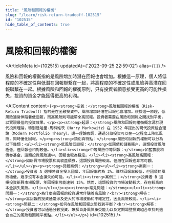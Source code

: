 ```yaml
---
title: "風險和回報的權衡"
slug: "/learn/risk-return-tradeoff-102515"
id: "102515"
hide_table_of_contents: true
---
```



# 風險和回報的權衡

<ArticleMeta id={102515} updatedAt={'2023-09-25 22:59:02'} alias={`[]`} />
<div className='border-solid border-b border-t-0 my-4 border-[var(--ifm-color-gray-300)]' />

風險和回報的權衡指的是風險增加時潛在回報也會增加。根據這一原理，個人將低程度的不確定性與低潛在回報聯繫在一起，將高程度的不確定性或風險與高潛在回報聯繫在一起。根據風險和回報的權衡原則，只有投資者願意接受更高的可能性損失，投資的資金才能獲得更高的利潤。

<AIContent content={`<p><strong>定義：</strong>風險和回報的權衡（Risk-Return Tradeoff）指的是在金融投資中，風險增加時潛在回報也會增加。根據這一原理，低風險通常伴隨着低迴報，而高風險則可能帶來高回報。投資者需要在風險和回報之間找到平衡，以實現最佳的投資效果。</p><p><strong>起源：</strong>風險和回報的權衡概念源於現代投資理論，特別是哈里·馬科維茨（Harry Markowitz）在 1952 年提出的現代投資組合理論（Modern Portfolio Theory）。這一理論強調，通過分散投資可以在一定程度上降低風險，同時優化回報。</p><p><strong>類別與特點：</strong>風險和回報的權衡可以分為以下幾類：<ul><li><strong>低風險低迴報：</strong>如國債和儲蓄賬户，這類投資風險極低，但回報也相對較低。</li><li><strong>中等風險中等回報：</strong>如藍籌股和債券基金，這類投資風險適中，回報也較為穩定。</li><li><strong>高風險高回報：</strong>如新興市場股票和高收益債券，這類投資風險較高，但潛在回報也非常可觀。</li></ul></p><p><strong>具體案例：</strong><ul><li><strong>案例一：</strong>投資者 A 選擇將資金投入國債，年回報率約為 2%。雖然回報率較低，但國債的風險極低，幾乎沒有本金損失的可能。</li><li><strong>案例二：</strong>投資者 B 選擇投資新興市場股票，年回報率可能達到 15%。然而，這類投資的市場波動較大，存在較高的本金損失風險。</li></ul></p><p><strong>常見問題：</strong><ul><li><strong>問題一：</strong>為什麼高回報的投資通常伴隨着高風險？<br/><strong>解答：</strong>高回報的投資通常涉及更大的市場波動和不確定性，因此風險較高。</li><li><strong>問題二：</strong>如何在風險和回報之間找到平衡？<br/><strong>解答：</strong>投資者可以通過分散投資、瞭解自身風險承受能力以及定期調整投資組合來找到適合自己的風險和回報平衡點。</li></ul></p>`} id={102515} />
